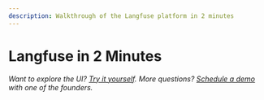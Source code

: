 ```yaml
---
description: Walkthrough of the Langfuse platform in 2 minutes
---
```



# Langfuse in 2 Minutes

<CloudflareVideo
  videoId="ff57153dd945da86f7549c1f30daaea2"
  aspectRatio={1.71}
/>

_Want to explore the UI? [Try it yourself](/docs/demo). More questions? [Schedule a demo](/schedule-demo) with one of the founders._
